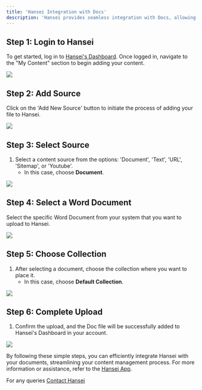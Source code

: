 ```yaml
---
title: 'Hansei Integration with Docs'
description: 'Hansei provides seamless integration with Docs, allowing users to effortlessly manage and organize their content. This documentation will guide you through the process of integrating Hansei with your documents, ensuring a smooth and efficient workflow.'
---
```


## Step 1: Login to Hansei
To get started, log in to [Hansei's Dashboard](https://hansei.app/dashboard). Once logged in, navigate to the "My Content" section to begin adding your content.


<img
  src="/images/doc/1.png"
/>

## Step 2: Add Source
Click on the 'Add New Source' button to initiate the process of adding your file to Hansei.

<img
  src="/images/doc/2.png"
/>

## Step 3: Select Source
1. Select a content source from the options: 'Document', 'Text', 'URL', 'Sitemap', or 'Youtube'.
   - In this case, choose **Document**.

<img
  src="/images/doc/3.png"
/>

## Step 4: Select a Word Document
Select the specific Word Document from your system that you want to upload to Hansei.

<img
  src="/images/doc/4.png"
/>

## Step 5: Choose Collection
1. After selecting a document, choose the collection where you want to place it.
   - In this case, choose **Default Collection**.

<img
  src="/images/doc/5.png"
/>

## Step 6: Complete Upload
1. Confirm the upload, and the Doc file will be successfully added to Hansei's Dashboard in your account.

<img
  src="/images/doc/6.png"
/>

By following these simple steps, you can efficiently integrate Hansei with your documents, streamlining your content management process. For more information or assistance, refer to the [Hansei App](https://hansei.app/).

For any queries [Contact Hansei](https://hansei.app/contact)